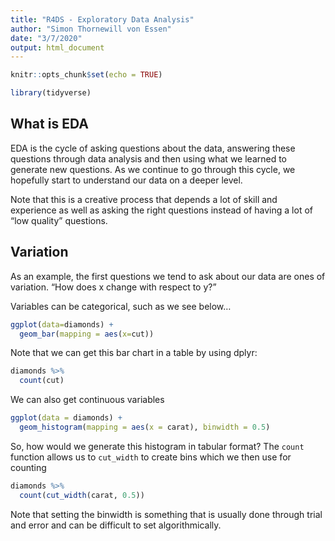 ---
title: "R4DS - Exploratory Data Analysis"
author: "Simon Thornewill von Essen"
date: "3/7/2020"
output: html_document
---

```{r setup, include=FALSE}
knitr::opts_chunk$set(echo = TRUE)

library(tidyverse)
```

## What is EDA

EDA is the cycle of asking questions about the data, answering these questions through data analysis and then using
what we learned to generate new questions. As we continue to go through this cycle, we hopefully start to understand
our data on a deeper level.

Note that this is a creative process that depends a lot of skill and experience as well as asking the right questions
instead of having a lot of "low quality" questions.

## Variation

As an example, the first questions we tend to ask about our data are ones of variation. "How does x change with respect
to y?" 

Variables can be categorical, such as we see below...

```{r}
ggplot(data=diamonds) + 
  geom_bar(mapping = aes(x=cut))
```

Note that we can get this bar chart in a table by using dplyr:

```{r}
diamonds %>%
  count(cut)
```

We can also get continuous variables

```{r}
ggplot(data = diamonds) +
  geom_histogram(mapping = aes(x = carat), binwidth = 0.5)
```

So, how would we generate this histogram in tabular format? The `count` function allows us to `cut_width` to create
bins which we then use for counting

```{r}
diamonds %>% 
  count(cut_width(carat, 0.5))
```

Note that setting the binwidth is something that is usually done through trial and error and can be difficult to set
algorithmically. 

